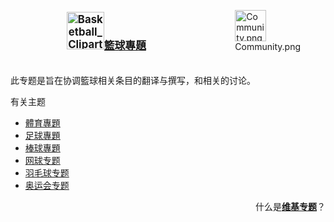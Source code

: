 <div style="float:right;margin-left:0.9em">[[Image:Community.png|50px]]</div>

<b><big><center>[[File:Basketball_Clipart.svg|60px]][[WikiProject:篮球|籃球專題]]</center></big></b><br>

此专题是旨在协调籃球相关条目的翻译与撰写，和相关的讨论。

;有关主题
{{colbegin}}
* [[WikiProject:體育|體育專題]]
* [[WikiProject:足球|足球專題]]
* [[WikiProject:棒球|棒球專題]]
* [[WikiProject:网球|网球专题]]
* [[WikiProject:羽毛球|羽毛球专题]]
* [[WikiProject:奥运会|奥运会专题]]
{{colend}}
<div align=right>
什么是'''[[Wikipedia:专题|维基专题]]'''？
</div>